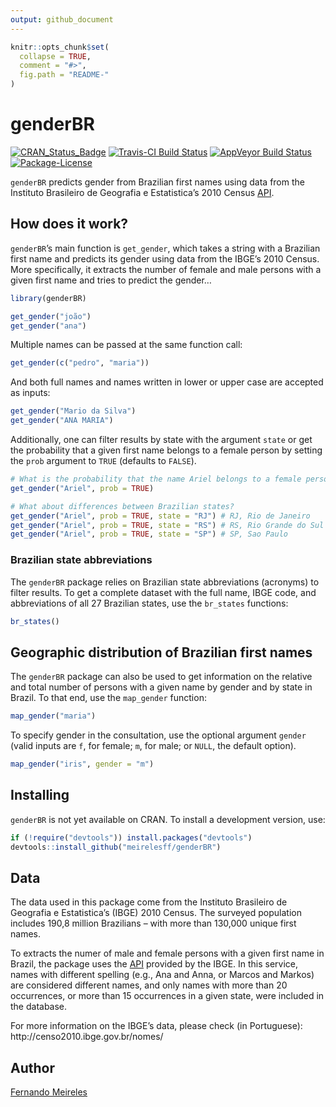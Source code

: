 ```yaml
---
output: github_document
---
```


<!-- README.md is generated from README.Rmd. Please edit that file -->

```r
knitr::opts_chunk$set(
  collapse = TRUE,
  comment = "#>",
  fig.path = "README-"
)
```

# genderBR

[![CRAN_Status_Badge](http://www.r-pkg.org/badges/version/genderBR)](https://cran.r-project.org/package=genderBR)
[![Travis-CI Build Status](https://travis-ci.org/meirelesff/genderBR.svg?branch=master)](https://travis-ci.org/meirelesff/genderBR)
[![AppVeyor Build Status](https://ci.appveyor.com/api/projects/status/github/meirelesff/genderBR?branch=master&svg=true)](https://ci.appveyor.com/project/meirelesff/genderBR)
[![Package-License](https://img.shields.io/badge/license-GPL%20%28%3E=%202%29-brightgreen.svg?style=flat)](http://www.gnu.org/licenses/gpl-2.0.html)

`genderBR` predicts gender from Brazilian first names using data from the Instituto Brasileiro de Geografia e Estatistica's 2010 Census [API](http://censo2010.ibge.gov.br/nomes/).

## How does it work?

`genderBR`'s main function is `get_gender`, which takes a string with a Brazilian first name and predicts its gender using data from the IBGE's 2010 Census. More specifically, it extracts the number of female and male persons with a given first name and tries to predict the gender...

```r
library(genderBR)

get_gender("joão")
get_gender("ana")
```

Multiple names can be passed at the same function call:

```r
get_gender(c("pedro", "maria"))
```

And both full names and names written in lower or upper case are accepted as inputs:

```r
get_gender("Mario da Silva")
get_gender("ANA MARIA")
```

Additionally, one can filter results by state with the argument `state` or get the probability that a given first name belongs to a female person by setting the `prob` argument to `TRUE` (defaults to `FALSE`).

```r
# What is the probability that the name Ariel belongs to a female person in Brazil?
get_gender("Ariel", prob = TRUE)

# What about differences between Brazilian states?
get_gender("Ariel", prob = TRUE, state = "RJ") # RJ, Rio de Janeiro
get_gender("Ariel", prob = TRUE, state = "RS") # RS, Rio Grande do Sul
get_gender("Ariel", prob = TRUE, state = "SP") # SP, Sao Paulo
```

### Brazilian state abbreviations

The `genderBR` package relies on Brazilian state abbreviations (acronyms) to filter results. To get a complete dataset with the full name, IBGE code, and abbreviations of all 27 Brazilian states, use the `br_states` functions:

```r
br_states()
```


## Geographic distribution of Brazilian first names

The `genderBR` package can also be used to get information on the relative and total number of persons with a given name by gender and by state in Brazil. To that end, use the `map_gender` function:

```r
map_gender("maria")
```

To specify gender in the consultation, use the optional argument `gender` (valid inputs are `f`, for female; `m`, for male; or `NULL`, the default option).

```r
map_gender("iris", gender = "m")
```

## Installing

`genderBR` is not yet available on CRAN. To install a development version, use:

```r
if (!require("devtools")) install.packages("devtools")
devtools::install_github("meirelesff/genderBR")
```
    
## Data

The data used in this package come from the Instituto Brasileiro de Geografia e Estatistica's (IBGE) 2010 Census. The surveyed population includes 190,8 million Brazilians -- with more than 130,000 unique first names.

To extracts the numer of male and female persons with a given first name in Brazil, the package uses the [API](http://censo2010.ibge.gov.br/nomes/) provided by the IBGE. In this service, names with different spelling (e.g., Ana and Anna, or Marcos and Markos) are considered different names, and only names with more than 20 occurrences, or more than 15 occurrences in a given state, were included in the database.

For more information on the IBGE's data, please check (in Portuguese): 
http://censo2010.ibge.gov.br/nomes/

## Author

[Fernando Meireles](http://fmeireles.com)
    
